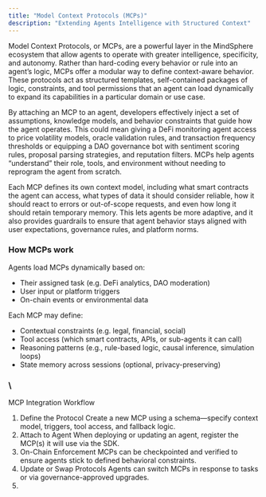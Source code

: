 ```yaml
---
title: "Model Context Protocols (MCPs)"
description: "Extending Agents Intelligence with Structured Context"
---
```


Model Context Protocols, or MCPs, are a powerful layer in the MindSphere ecosystem that allow agents to operate with greater intelligence, specificity, and autonomy. Rather than hard-coding every behavior or rule into an agent’s logic, MCPs offer a modular way to define context-aware behavior. These protocols act as structured templates, self-contained packages of logic, constraints, and tool permissions that an agent can load dynamically to expand its capabilities in a particular domain or use case.  

By attaching an MCP to an agent, developers effectively inject a set of assumptions, knowledge models, and behavior constraints that guide how the agent operates. This could mean giving a DeFi monitoring agent access to price volatility models, oracle validation rules, and transaction frequency thresholds or equipping a DAO governance bot with sentiment scoring rules, proposal parsing strategies, and reputation filters. MCPs help agents “understand” their role, tools, and environment without needing to reprogram the agent from scratch.  

Each MCP defines its own context model, including what smart contracts the agent can access, what types of data it should consider reliable, how it should react to errors or out-of-scope requests, and even how long it should retain temporary memory. This lets agents be more adaptive, and it also provides guardrails to ensure that agent behavior stays aligned with user expectations, governance rules, and platform norms.

### How MCPs work

Agents load MCPs dynamically based on:     

-  Their assigned task (e.g. DeFi analytics, DAO moderation)    
- User input or platform triggers    
- On-chain events or environmental data

Each MCP may define:      

- Contextual constraints (e.g. legal, financial, social)    
- Tool access (which smart contracts, APIs, or sub-agents it can call)    
- Reasoning patterns (e.g., rule-based logic, causal inference, simulation loops)    
- State memory across sessions (optional, privacy-preserving)

### \
MCP Integration Workflow      

1. Define the Protocol Create a new MCP using a schema—specify context model, triggers, tool access, and fallback logic.    
2. Attach to Agent When deploying or updating an agent, register the MCP(s) it will use via the SDK.    
3. On-Chain Enforcement MCPs can be checkpointed and verified to ensure agents stick to defined behavioral constraints.    
4. Update or Swap Protocols Agents can switch MCPs in response to tasks or via governance-approved upgrades.
5. 